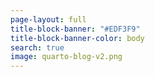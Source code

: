 ```yaml
---
page-layout: full
title-block-banner: "#EDF3F9"
title-block-banner-color: body
search: true
image: quarto-blog-v2.png
---
```

